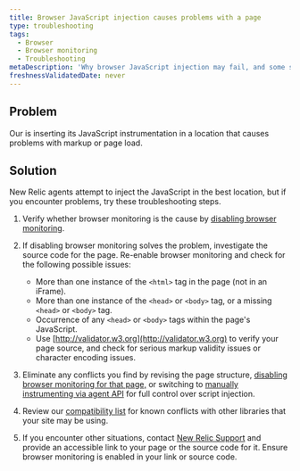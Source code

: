 ```yaml
---
title: Browser JavaScript injection causes problems with a page
type: troubleshooting
tags:
  - Browser
  - Browser monitoring
  - Troubleshooting
metaDescription: 'Why browser JavaScript injection may fail, and some suggested solutions.'
freshnessValidatedDate: never
---
```


## Problem

Our <InlinePopover type="browser"/> is inserting its JavaScript instrumentation in a location that causes problems with markup or page load.

## Solution

New Relic agents attempt to inject the JavaScript in the best location, but if you encounter problems, try these troubleshooting steps.

1. Verify whether browser monitoring is the cause by [disabling browser monitoring](/docs/browser/new-relic-browser/installation/disable-browser-monitoring/).
2. If disabling browser monitoring solves the problem, investigate the source code for the page. Re-enable browser monitoring and check for the following possible issues:

   * More than one instance of the `<html>` tag in the page (not in an iFrame).
   * More than one instance of the `<head>` or `<body>` tag, or a missing `<head>` or `<body>` tag.
   * Occurrence of any `<head>` or `<body>` tags within the page's JavaScript.
   * Use [http://validator.w3.org](http://validator.w3.org) to verify your page source, and check for serious markup validity issues or character encoding issues.
3. Eliminate any conflicts you find by revising the page structure, [disabling browser monitoring for that page,](/docs/browser/new-relic-browser/installation-configuration/disable-browser-monitoring-specific-pages) or switching to [manually instrumenting via agent API](/docs/browser/new-relic-browser/installation-configuration/browser-settings-ui-options-browser-monitoring#agent-instrumentation) for full control over script injection.
4. Review our [compatibility list](/docs/browser/new-relic-browser/getting-started/compatibility-requirements-browser-monitoring/#frameworks-and-libraries) for known conflicts with other libraries that your site may be using.
5. If you encounter other situations, contact [New Relic Support](https://support.newrelic.com/) and provide an accessible link to your page or the source code for it. Ensure browser monitoring is enabled in your link or source code.
